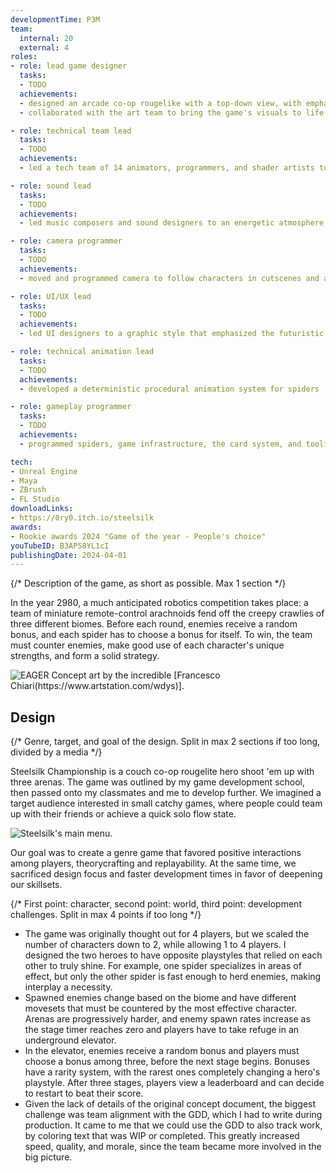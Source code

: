 ```yaml
---
developmentTime: P3M
team:
  internal: 20
  external: 4
roles:
- role: lead game designer
  tasks:
  - TODO
  achievements:
  - designed an arcade co-op rougelike with a top-down view, with emphasis on collaboration and theorycrafting
  - collaborated with the art team to bring the game's visuals to life and held weekly meet ups to keep everyone up to date

- role: technical team lead
  tasks:
  - TODO
  achievements:
  - led a tech team of 14 animators, programmers, and shader artists to our first published game

- role: sound lead
  tasks:
  - TODO
  achievements:
  - led music composers and sound designers to an energetic atmosphere, to match the frenetic gameplay

- role: camera programmer
  tasks:
  - TODO
  achievements:
  - moved and programmed camera to follow characters in cutscenes and awkward places on the map

- role: UI/UX lead
  tasks:
  - TODO
  achievements:
  - led UI designers to a graphic style that emphasized the futuristic setting of the game

- role: technical animation lead
  tasks:
  - TODO
  achievements:
  - developed a deterministic procedural animation system for spiders

- role: gameplay programmer
  tasks:
  - TODO
  achievements:
  - programmed spiders, game infrastructure, the card system, and tooling for colleagues

tech:
- Unreal Engine
- Maya
- ZBrush
- FL Studio
downloadLinks:
- https://0ry0.itch.io/steelsilk
awards:
- Rookie awards 2024 "Game of the year - People's choice"
youTubeID: B3AP58YL1cI
publishingDate: 2024-04-01
---
```


{/* Description of the game, as short as possible. Max 1 section */}

In the year 2980, a much anticipated robotics competition takes place: a team of miniature remote-control arachnoids fend off the creepy crawlies of three different biomes. Before each round, enemies receive a random bonus, and each spider has to choose a bonus for itself. To win, the team must counter enemies, make good use of each character's unique strengths, and form a solid strategy.

![EAGER Concept art by the incredible [Francesco Chiari(https://www.artstation.com/wdys)].](./steelsilk-championship-art.jpg)

## Design

{/* Genre, target, and goal of the design. Split in max 2 sections if too long, divided by a media */}

Steelsilk Championship is a couch co-op rougelite hero shoot 'em up with three arenas. The game was outlined by my game development school, then passed onto my classmates and me to develop further. We imagined a target audience interested in small catchy games, where people could team up with their friends or achieve a quick solo flow state.

![Steelsilk's main menu.](./steelsilk-championship-ui.png)

Our goal was to create a genre game that favored positive interactions among players, theorycrafting and replayability. At the same time, we sacrificed design focus and faster development times in favor of deepening our skillsets.

{/* First point: character, second point: world, third point: development challenges. Split in max 4 points if too long */}

* The game was originally thought out for 4 players, but we scaled the number of characters down to 2, while allowing 1 to 4 players. I designed the two heroes to have opposite playstyles that relied on each other to truly shine. For example, one spider specializes in areas of effect, but only the other spider is fast enough to herd enemies, making interplay a necessity.
* Spawned enemies change based on the biome and have different movesets that must be countered by the most effective character. Arenas are progressively harder, and enemy spawn rates increase as the stage timer reaches zero and players have to take refuge in an underground elevator.
* In the elevator, enemies receive a random bonus and players must choose a bonus among three, before the next stage begins. Bonuses have a rarity system, with the rarest ones completely changing a hero's playstyle. After three stages, players view a leaderboard and can decide to restart to beat their score.
* Given the lack of details of the original concept document, the biggest challenge was team alignment with the GDD, which I had to write during production. It came to me that we could use the GDD to also track work, by coloring text that was WIP or completed. This greatly increased speed, quality, and morale, since the team became more involved in the big picture.